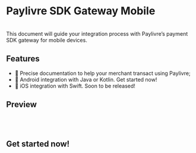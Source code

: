 
# Paylivre SDK Gateway Mobile

<br />
This document will guide your integration process with Paylivre’s payment SDK gateway
for mobile devices.

## Features

- 📝 Precise documentation to help your merchant transact using Paylivre;
- 📱 Android integration with Java or Kotlin. <Link to="/android/sdk-installation">Get started now!</Link>
- 📱 iOS integration with Swift. <Link to="ios/release">Soon to be released!</Link>

## Preview

<QuickImplementationImage />
<br />
<br />

## <Link to="/android/sdk-installation">Get started now!</Link>

<br />
<br />
<br />
<br />
